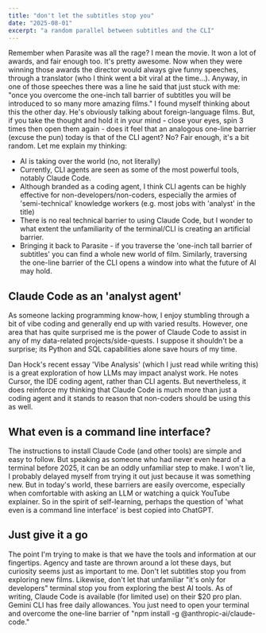 ```yaml
---
title: "don't let the subtitles stop you"
date: "2025-08-01"
excerpt: "a random parallel between subtitles and the CLI"
---
```


Remember when Parasite was all the rage? I mean the movie. It won a lot of awards, and fair enough too. It's pretty awesome. Now when they were winning those awards the director would always give funny speeches, through a translator (who I think went a bit viral at the time…). Anyway, in one of those speeches there was a line he said that just stuck with me: "once you overcome the one-inch tall barrier of subtitles you will be introduced to so many more amazing films." I found myself thinking about this the other day. He's obviously talking about foreign-language films. But, if you take the thought and hold it in your mind - close your eyes, spin 3 times then open them again - does it feel that an analogous one-line barrier (excuse the pun) today is that of the CLI agent? No? Fair enough, it's a bit random. Let me explain my thinking:

- AI is taking over the world (no, not literally)
- Currently, CLI agents are seen as some of the most powerful tools, notably Claude Code.
- Although branded as a coding agent, I think CLI agents can be highly effective for non-developers/non-coders, especially the armies of 'semi-technical' knowledge workers (e.g. most jobs with 'analyst' in the title)
- There is no real technical barrier to using Claude Code, but I wonder to what extent the unfamiliarity of the terminal/CLI is creating an artificial barrier. 
- Bringing it back to Parasite - if you traverse the 'one-inch tall barrier of subtitles' you can find a whole new world of film. Similarly, traversing the one-line barrier of the CLI opens a window into what the future of AI may hold. 

## Claude Code as an 'analyst agent'

As someone lacking programming know-how, I enjoy stumbling through a bit of vibe coding and generally end up with varied results. However, one area that has quite surprised me is the power of Claude Code to assist in any of my data-related projects/side-quests. I suppose it shouldn't be a surprise; its Python and SQL capabilities alone save hours of my time. 

Dan Hock's recent essay 'Vibe Analysis' (which I just read while writing this) is a great exploration of how LLMs may impact analyst work. He notes Cursor, the IDE coding agent, rather than CLI agents. But nevertheless, it does reinforce my thinking that Claude Code is much more than just a coding agent and it stands to reason that non-coders should be using this as well. 

## What even is a command line interface?

The instructions to install Claude Code (and other tools) are simple and easy to follow. But speaking as someone who had never even heard of a terminal before 2025, it can be an oddly unfamiliar step to make. I won't lie, I probably delayed myself from trying it out just because it was something new. But in today's world, these barriers are easily overcome, especially when comfortable with asking an LLM or watching a quick YouTube explainer. So in the spirit of self-learning, perhaps the question of 'what even is a command line interface' is best copied into ChatGPT. 

## Just give it a go

The point I'm trying to make is that we have the tools and information at our fingertips. Agency and taste are thrown around a lot these days, but curiosity seems just as important to me. Don't let subtitles stop you from exploring new films. Likewise, don't let that unfamiliar "it's only for developers" terminal stop you from exploring the best AI tools. As of writing, Claude Code is available (for limited use) on their $20 pro plan. Gemini CLI has free daily allowances. You just need to open your terminal and overcome the one-line barrier of "npm install -g @anthropic-ai/claude-code."